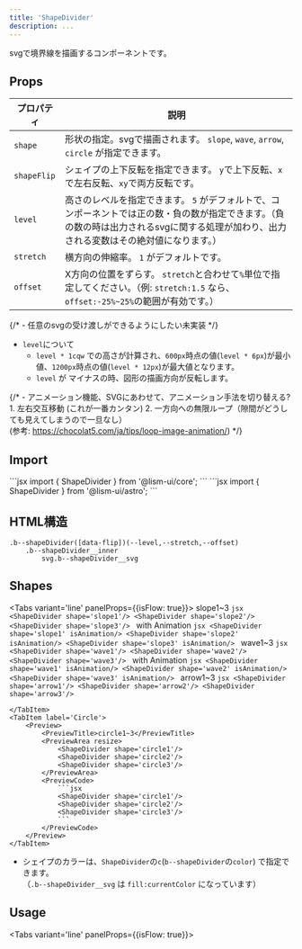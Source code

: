 ```yaml
---
title: 'ShapeDivider'
description: ...
---
```




svgで境界線を描画するコンポーネントです。


## Props

| プロパティ | 説明 |
|---|---|
| `shape` |  形状の指定。svgで描画されます。 `slope`, `wave`, `arrow`, `circle` が指定できます。|
| `shapeFlip` | シェイプの上下反転を指定できます。 `y`で上下反転、`x`で左右反転、`xy`で両方反転です。|
| `level` | 高さのレベルを指定できます。 `5` がデフォルトで、コンポーネントでは正の数・負の数が指定できます。（負の数の時は出力されるsvgに関する処理が加わり、出力される変数はその絶対値になります。）|
| `stretch` | 横方向の伸縮率。 `1` がデフォルトです。 |
| `offset` | X方向の位置をずらす。 `stretch`と合わせて`%`単位で指定してください。（例: `stretch:1.5` なら、`offset:-25%~25%`の範囲が有効です。） |


{/* - 任意のsvgの受け渡しができるようにしたい<MemoBadge>未実装</MemoBadge> */}
- `level`について
	- `level * 1cqw` での高さが計算され、`600px`時点の値(`level * 6px`)が最小値、`1200px`時点の値(`level * 12px`)が最大値となります。
	- `level` が マイナスの時、図形の描画方向が反転します。


{/* - アニメーション機能、SVGにあわせて、アニメーション手法を切り替える?
	1. 左右交互移動 (これが一番カンタン)
	2. 一方向への無限ループ（隙間がどうしても見えてしまうので一旦なし）  
	(参考: https://chocolat5.com/ja/tips/loop-image-animation/) */}


## Import

<Preview>
<PreviewCode slot='tab' label='React'>
```jsx
import { ShapeDivider } from '@lism-ui/core';
```
</PreviewCode>
<PreviewCode slot='tab' label='Astro'>
```jsx
import { ShapeDivider } from '@lism-ui/astro';
```
</PreviewCode>
</Preview>


## HTML構造

```pug
.b--shapeDivider([data-flip])(--level,--stretch,--offset)
	.b--shapeDivider__inner
		svg.b--shapeDivider__svg
```

## Shapes

<Tabs variant='line' panelProps={{isFlow: true}}>
	<TabItem label='Slope'>
		<Preview>
			<PreviewTitle>slope1~3</PreviewTitle>
			<PreviewArea resize>
				<ShapeDivider shape='slope1'/>
				<ShapeDivider shape='slope2'/>
				<ShapeDivider shape='slope3'/>
			</PreviewArea>
			<PreviewCode>
			```jsx
			<ShapeDivider shape='slope1'/>
			<ShapeDivider shape='slope2'/>
			<ShapeDivider shape='slope3'/>
			```
			</PreviewCode>
		</Preview>
		<Preview>
			<PreviewTitle>with Animation</PreviewTitle>
			<PreviewArea resize>
				<ShapeDivider shape='slope1' isAnimation/>
				<ShapeDivider shape='slope2' isAnimation/>
				<ShapeDivider shape='slope3' isAnimation/>
			</PreviewArea>
			<PreviewCode>
				```jsx
				<ShapeDivider shape='slope1' isAnimation/>
				<ShapeDivider shape='slope2' isAnimation/>
				<ShapeDivider shape='slope3' isAnimation/>
				```
			</PreviewCode>
		</Preview>
	</TabItem>
	<TabItem label='Wave'>
		<Preview>
			<PreviewTitle>wave1~3</PreviewTitle>
			<PreviewArea resize>
				<ShapeDivider shape='wave1'/>
				<ShapeDivider shape='wave2'/>
				<ShapeDivider shape='wave3'/>
			</PreviewArea>
			<PreviewCode>
				```jsx
				<ShapeDivider shape='wave1'/>
				<ShapeDivider shape='wave2'/>
				<ShapeDivider shape='wave3'/>
				```
			</PreviewCode>
		</Preview>
		<Preview>
			<PreviewTitle>with Animation</PreviewTitle>
			<PreviewArea resize>
				<ShapeDivider shape='wave1' isAnimation/>
				<ShapeDivider shape='wave2' isAnimation/>
				<ShapeDivider shape='wave3' isAnimation/>
			</PreviewArea>
			<PreviewCode>
				```jsx
				<ShapeDivider shape='wave1' isAnimation/>
				<ShapeDivider shape='wave2' isAnimation/>
				<ShapeDivider shape='wave3' isAnimation/>
				```
			</PreviewCode>
		</Preview>
	</TabItem>
	<TabItem label='Arrow'>
		<Preview>
			<PreviewTitle>arrow1~3</PreviewTitle>
			<PreviewArea resize>
				<ShapeDivider shape='arrow1'/>
				<ShapeDivider shape='arrow2'/>
				<ShapeDivider shape='arrow3'/>
			</PreviewArea>
			<PreviewCode>
				```jsx
				<ShapeDivider shape='arrow1'/>
				<ShapeDivider shape='arrow2'/>
				<ShapeDivider shape='arrow3'/>
				```
			</PreviewCode>
		</Preview>

	</TabItem>
	<TabItem label='Circle'>
		<Preview>
			<PreviewTitle>circle1~3</PreviewTitle>
			<PreviewArea resize>
				<ShapeDivider shape='circle1'/>
				<ShapeDivider shape='circle2'/>
				<ShapeDivider shape='circle3'/>
			</PreviewArea>
			<PreviewCode>
				```jsx
				<ShapeDivider shape='circle1'/>
				<ShapeDivider shape='circle2'/>
				<ShapeDivider shape='circle3'/>
				```
			</PreviewCode>
		</Preview>
	</TabItem>
</Tabs>

- シェイプのカラーは、`ShapeDivider`の`c`(`b--shapeDivider`の`color`) で指定できます。  
	（`.b--shapeDivider__svg` は `fill:currentColor` になっています）


## Usage

<Tabs variant='line' panelProps={{isFlow: true}}>
	<TabItem label='Slope'>
		<SlopeDemo />
	</TabItem>
	<TabItem label='Wave'>
		<WaveDemo />
	</TabItem>
	<TabItem label='Arrow'>
		<ArrowDemo />
	</TabItem>
	<TabItem label='Circle'>
		<CircleDemo />
	</TabItem>
</Tabs>

